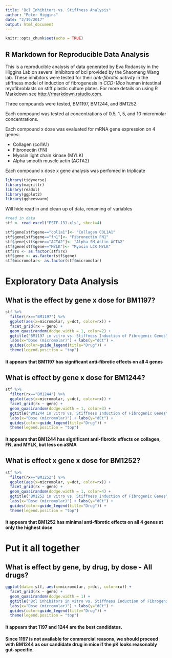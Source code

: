 ```yaml
---
title: "Bcl Inhibitors vs. Stiffness Analysis"
author: "Peter Higgins"
date: "2/19/2017"
output: html_document
---
```


```r
knitr::opts_chunk$set(echo = TRUE)
```

## R Markdown for Reproducible Data Analysis

This is a reproducible analysis of data generated by Eva Rodansky in the Higgins Lab on several inhibitors of bcl provided by the Shaomeng Wang lab. These inhibitors were tested for their *anti-fibrotic activity* in the stiffness model of induction of fibrogenesis in *CCD-18co* human intestinal myofibroblasts on stiff plastic culture plates. 
For more details on using R Markdown see <http://rmarkdown.rstudio.com>.

Three compounds were tested, BM1197, BM1244, and BM1252.

Each compound was tested at concentrations of 0.5, 1, 5, and 10 micromolar concentrations.

Each compound x dose was evaluated for mRNA gene expression on 4 genes: 

* Collagen (col1A1)
* Fibronectin (FN)
* Myosin light chain kinase (MYLK)
* Alpha smooth muscle actin (ACTA2)

Each compound x dose x gene analysis was perfomed in triplicate

```r
library(tidyverse)
library(magrittr)
library(readxl)
library(ggplot2)
library(ggbeeswarm)
```

Will hide read in and clean up of data, renaming of variables
```r
#read in data
stf <- read_excel("ESTF-131.xls", sheet=4)

stf$gene[stf$gene=="col1a1"]<- "Collagen COL1A1"
stf$gene[stf$gene=="fn1"]<- "Fibronectin FN1"
stf$gene[stf$gene=="ACTA2"]<- "Alpha SM Actin ACTA2"
stf$gene[stf$gene=="MYLK"]<- "Myosin LCK MYLK"
stf$rx <- as.factor(stf$rx)
stf$gene <- as.factor(stf$gene)
stf$micromolar<- as.factor(stf$micromolar)
```

# Exploratory Data Analysis

## What is the effect by gene x dose for BM1197?
``` r
stf %>%
  filter(rx=="BM1197") %>%
  ggplot(aes(x=micromolar, y=dct, color=rx)) +
  facet_grid(rx ~ gene) +
  geom_quasirandom(dodge.width = 1, color=2) +  
  ggtitle("BM1197 in vitro vs. Stiffness Induction of Fibrogenic Genes") +
  labs(x="Dose (micromolar)") + labs(y="dCt") +
  guides(color=guide_legend(title="Drug")) +
  theme(legend.position = "top")
```

#### It appears that BM1197 has significant anti-fibrotic effects on all 4 genes



## What is effect by gene x dose for BM1244?
```r
stf %>%
  filter(rx=="BM1244") %>%
  ggplot(aes(x=micromolar, y=dct, color=rx)) +
  facet_grid(rx ~ gene) +
  geom_quasirandom(dodge.width = 1, color=3) +  
  ggtitle("BM1244 in vitro vs. Stiffness Induction of Fibrogenic Genes") +
  labs(x="Dose (micromolar)") + labs(y="dCt") +
  guides(color=guide_legend(title="Drug")) +
  theme(legend.position = "top")
```

#### It appears that BM1244 has significant anti-fibrotic effects on collagen, FN, and MYLK, but less on aSMA


## What is effect x gene x dose for BM1252?
```r
stf %>%
  filter(rx=="BM1252") %>%
  ggplot(aes(x=micromolar, y=dct, color=rx)) +
  facet_grid(rx ~ gene) +
  geom_quasirandom(dodge.width = 1, color=4) +  
  ggtitle("BM1252 in vitro vs. Stiffness Induction of Fibrogenic Genes") +
  labs(x="Dose (micromolar)") + labs(y="dCt") +
  guides(color=guide_legend(title="Drug")) +
  theme(legend.position = "top")
```

#### It appears that BM1252 has minimal anti-fibrotic effects on all 4 genes at only the highest dose



# Put it all together
## What is effect by gene, by drug, by dose - All drugs?
```r
ggplot(data= stf, aes(x=micromolar, y=dct, color=rx)) +
  facet_grid(rx ~ gene) +
  geom_quasirandom(dodge.width = 1) +  
  ggtitle("Bcl inhibitors in vitro vs. Stiffness Induction of Fibrogenic Genes") +
  labs(x="Dose (micromolar)") + labs(y="dCt") +
  guides(color=guide_legend(title="Drug")) +
  theme(legend.position = "top")
```

#### It appears that 1197 and 1244 are the best candidates.

#### Since 1197 is not available for commercial reasons, we should proceed with BM1244 as our candidate drug in mice if the pK looks reasonably gut-specific.

